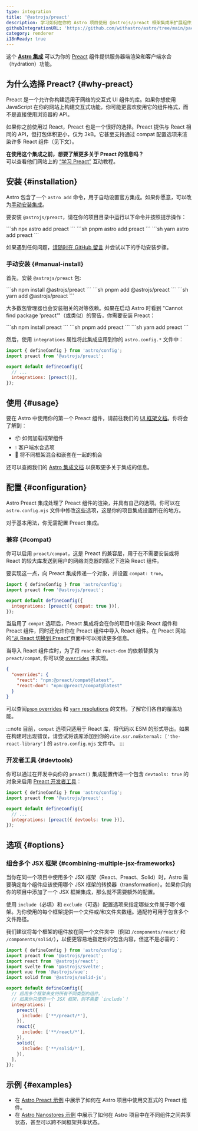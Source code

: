 ```yaml
---
type: integration
title: '@astrojs/preact'
description: 学习如何在你的 Astro 项目使用 @astrojs/preact 框架集成来扩展组件支持。
githubIntegrationURL: 'https://github.com/withastro/astro/tree/main/packages/integrations/preact/'
category: renderer
i18nReady: true
---
```


这个 **[Astro 集成][astro-integration]** 可以为你的 [Preact](https://preactjs.com/) 组件提供服务器端渲染和客户端水合（hydration）功能。

## 为什么选择 Preact? \{#why-preact\}

Preact 是一个允许你构建适用于网络的交互式 UI 组件的库。如果你想使用 JavaScript 在你的网站上构建交互式功能，你可能更喜欢使用它的组件格式，而不是直接使用浏览器的 API。

如果你之前使用过 React，Preact 也是一个很好的选择。Preact 提供与 React 相同的 API，但打包体积更小，仅为 3kB。它甚至支持通过 compat 配置选项来渲染许多 React 组件（见下文）。

**在使用这个集成之前，想要了解更多关于 Preact 的信息吗？**\
可以查看他们网站上的 [“学习 Preact”](https://preactjs.com/tutorial) 互动教程。

## 安装 \{#installation\}

Astro 包含了一个 `astro add` 命令，用于自动设置官方集成。如果你愿意，可以改为[手动安装集成](#manual-install)。

要安装 `@astrojs/preact`，请在你的项目目录中运行以下命令并按照提示操作：

<PackageManagerTabs>
  <Fragment slot="npm">
  ```sh
  npx astro add preact
  ```
  </Fragment>
  <Fragment slot="pnpm">
  ```sh
  pnpm astro add preact
  ```
  </Fragment>
  <Fragment slot="yarn">
  ```sh
  yarn astro add preact
  ```
  </Fragment>
</PackageManagerTabs>

如果遇到任何问题，[请随时在 GitHub 留言](https://github.com/withastro/astro/issues) 并尝试以下的手动安装步骤。

### 手动安装 \{#manual-install\}

首先，安装 `@astrojs/preact` 包:

<PackageManagerTabs>
  <Fragment slot="npm">
  ```sh
  npm install @astrojs/preact
  ```
  </Fragment>
  <Fragment slot="pnpm">
  ```sh
  pnpm add @astrojs/preact
  ```
  </Fragment>
  <Fragment slot="yarn">
  ```sh
  yarn add @astrojs/preact
  ```
  </Fragment>
</PackageManagerTabs>

大多数包管理器也会安装相关的对等依赖。如果在启动 Astro 时看到 "Cannot find package 'preact'"（或类似）的警告，你需要安装 Preact：

<PackageManagerTabs>
  <Fragment slot="npm">
  ```sh
  npm install preact
  ```
  </Fragment>
  <Fragment slot="pnpm">
  ```sh
  pnpm add preact
  ```
  </Fragment>
  <Fragment slot="yarn">
  ```sh
  yarn add preact
  ```
  </Fragment>
</PackageManagerTabs>

然后，使用 `integrations` 属性将此集成应用到你的 `astro.config.*` 文件中：

```js title="astro.config.mjs" ins={2} ins="preact()"
import { defineConfig } from 'astro/config';
import preact from '@astrojs/preact';

export default defineConfig({
  // ...
  integrations: [preact()],
});
```

##  使用 \{#usage\}

要在 Astro 中使用你的第一个 Preact 组件，请前往我们的 [UI 框架文档][astro-ui-frameworks]。你将会了解到：

* 📦 如何加载框架组件
* 💧 客户端水合选项
* 🤝 将不同框架混合和嵌套在一起的机会

还可以查阅我们的 [Astro 集成文档][astro-integration] 以获取更多关于集成的信息。

## 配置 \{#configuration\}

Astro Preact 集成处理了 Preact 组件的渲染，并具有自己的选项。你可以在 `astro.config.mjs` 文件中修改这些选项，这是你的项目集成设置所在的地方。

对于基本用法，你无需配置 Preact 集成。

### 兼容 \{#compat\}

你可以启用 `preact/compat`，这是 Preact 的兼容层，用于在不需要安装或将 React 的较大库发送到用户的网络浏览器的情况下渲染 React 组件。

要实现这一点，向 Preact 集成传递一个对象，并设置  `compat: true`。

```js title="astro.config.mjs" "compat: true"
import { defineConfig } from 'astro/config';
import preact from '@astrojs/preact';

export default defineConfig({
  integrations: [preact({ compat: true })],
});
```

当启用了 `compat` 选项后，Preact 集成将会在你的项目中渲染 React 组件和 Preact 组件，同时还允许你在 Preact 组件中导入 React 组件。在 Preact 网站的[“从 React 切换到 Preact”](https://preactjs.com/guide/v10/switching-to-preact)页面中可以阅读更多信息。

当导入 React 组件库时，为了将 `react` 和 `react-dom` 的依赖替换为 `preact/compat`, 你可以使 [`overrides`](https://docs.npmjs.com/cli/v8/configuring-npm/package-json#overrides) 来实现。

```json title="package.json"
{
  "overrides": {
    "react": "npm:@preact/compat@latest",
    "react-dom": "npm:@preact/compat@latest"
  }
}
```

可以查阅[`pnpm` overrides](https://pnpm.io/package_json#pnpmoverrides) 和 [`yarn` resolutions](https://yarnpkg.com/configuration/manifest#resolutions) 的文档，了解它们各自的覆盖功能。

:::note 
目前，`compat` 选项只适用于 React 库，将代码以 ESM 的形式导出。如果在构建时出现错误，请尝试将该库添加到你的`vite.ssr.noExternal: ['the-react-library']` 的 `astro.config.mjs` 文件中。
:::

### 开发者工具 \{#devtools\}

<p><Since pkg="@astrojs/preact" v="3.3.0" /></p>

你可以通过在开发中向你的 `preact()` 集成配置传递一个包含 `devtools: true` 的对象来启用 [Preact 开发者工具](https://preactjs.github.io/preact-devtools/)：

```js title="astro.config.mjs"
import { defineConfig } from 'astro/config';
import preact from '@astrojs/preact';

export default defineConfig({
  // ...
  integrations: [preact({ devtools: true })],
});
```

## 选项 \{#options\}

### 组合多个 JSX 框架 \{#combining-multiple-jsx-frameworks\}

当你在同一个项目中使用多个 JSX 框架（React、Preact、Solid）时，Astro 需要确定每个组件应该使用哪个 JSX 框架的转换器（transformation）。如果你只向你的项目中添加了一个 JSX 框架集成，那么就不需要额外的配置。

使用 `include`（必填）和 `exclude`（可选）配置选项来指定哪些文件属于哪个框架。为你使用的每个框架提供一个文件或/和文件夹数组。通配符可用于包含多个文件路径。

我们建议将每个框架的组件放在同一个文件夹中（例如 `/components/react/` 和 `/components/solid/`），以便更容易地指定你的包含内容，但这不是必需的：

```js title="astro.config.mjs"
import { defineConfig } from 'astro/config';
import preact from '@astrojs/preact';
import react from '@astrojs/react';
import svelte from '@astrojs/svelte';
import vue from '@astrojs/vue';
import solid from '@astrojs/solid-js';

export default defineConfig({
  // 启用多个框架来支持所有不同类型的组件。
  // 如果你只使用一个 JSX 框架，则不需要 `include`！
  integrations: [
    preact({
      include: ['**/preact/*'],
    }),
    react({
      include: ['**/react/*'],
    }),
    solid({
      include: ['**/solid/*'],
    }),
  ],
});
```

##  示例 \{#examples\}

* 在 [Astro Preact 示例](https://github.com/withastro/astro/tree/latest/examples/framework-preact) 中展示了如何在 Astro 项目中使用交互式的 Preact 组件。
* 在 [Astro Nanostores 示例](https://github.com/withastro/astro/tree/latest/examples/with-nanostores) 中展示了如何在 Astro 项目中在不同组件之间共享状态，甚至可以跨不同框架共享状态。

[astro-integration]: /zh-cn/guides/integrations-guide/

[astro-ui-frameworks]: /zh-cn/guides/framework-components/#使用框架组件
